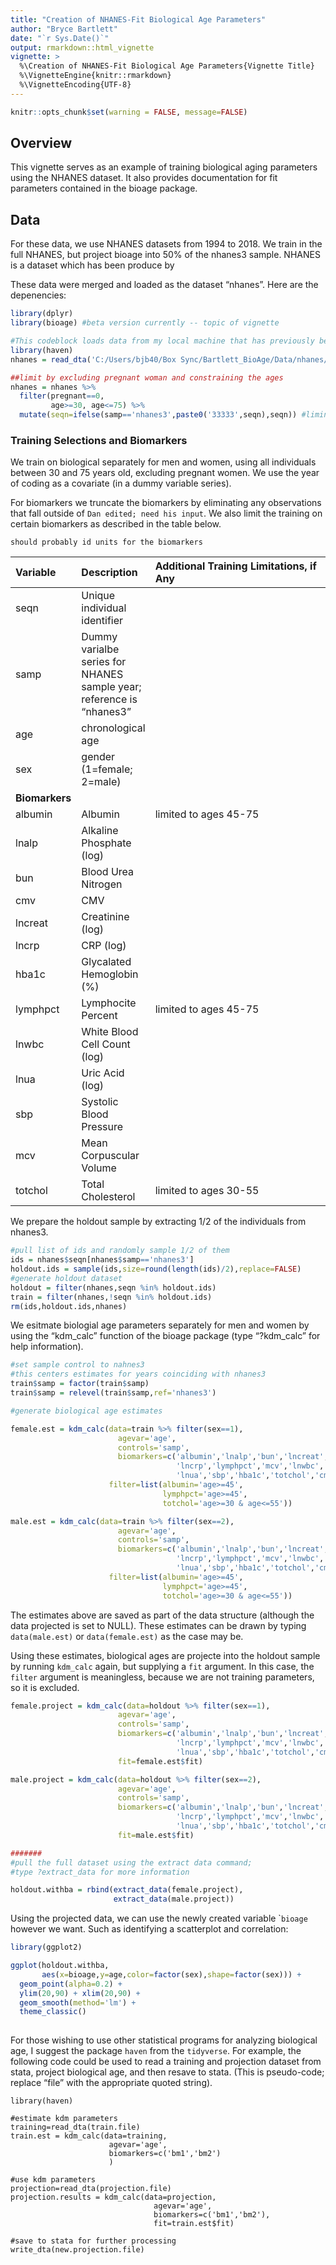```yaml
---
title: "Creation of NHANES-Fit Biological Age Parameters"
author: "Bryce Bartlett"
date: "`r Sys.Date()`"
output: rmarkdown::html_vignette
vignette: >
  %\Creation of NHANES-Fit Biological Age Parameters{Vignette Title}
  %\VignetteEngine{knitr::rmarkdown}
  %\VignetteEncoding{UTF-8}
---
```


```r
knitr::opts_chunk$set(warning = FALSE, message=FALSE)
```

## Overview

This vignette serves as an example of training biological aging parameters using the NHANES dataset. It also provides documentation for fit parameters contained in the bioage package.

## Data

For these data, we use NHANES datasets from 1994 to 2018. We train in the full NHANES, but project bioage into 50% of the nhanes3 sample. NHANES is a dataset which has been produce by 

These data were merged and loaded as the dataset "nhanes". Here are the depenencies:

```r
library(dplyr)
library(bioage) #beta version currently -- topic of vignette
```


```r
#This codeblock loads data from my local machine that has previously been downloaded and cleane. The Original data is not available.
library(haven)
nhanes = read_dta('C:/Users/bjb40/Box Sync/Bartlett_BioAge/Data/nhanes/Stata/NHANESforBA.dta')

##limit by excluding pregnant woman and constraining the ages
nhanes = nhanes %>%
  filter(pregnant==0,
         age>=30, age<=75) %>%
  mutate(seqn=ifelse(samp=='nhanes3',paste0('33333',seqn),seqn)) #liminate duplicate sequence numbers

```

### Training Selections and Biomarkers
 
We train on biological separately for men and women, using all individuals between 30 and 75 years old, excluding pregnant women. We use the year of coding as a covariate (in a dummy variable series).

For biomarkers we truncate the biomarkers by eliminating any observations that fall outside of ```Dan edited; need his input```. We also limit the training on certain biomarkers as described in the table below.

```should probably id units for the biomarkers```

|Variable|Description|Additional Training Limitations, if Any|
|:-------|:----------|:---------------------------|
|seqn|Unique individual identifier||
|samp    |Dummy varialbe series for NHANES sample year; reference is "nhanes3"||
|age|chronological age|
|sex|gender (1=female; 2=male)||
|**Biomarkers**||
|albumin|Albumin|limited to ages 45-75|
|lnalp|Alkaline Phosphate (log)||
|bun|Blood Urea Nitrogen||
|cmv|CMV||  
|lncreat|Creatinine (log)||
|lncrp|CRP (log)||
|hba1c|Glycalated Hemoglobin (%)||
|lymphpct|Lymphocite Percent|limited to ages 45-75|
|lnwbc|White Blood Cell Count (log)||
|lnua|Uric Acid (log)||
|sbp|Systolic Blood Pressure||
|mcv|Mean Corpuscular Volume||
|totchol|Total Cholesterol|limited to ages 30-55|

We prepare the holdout sample by extracting 1/2 of the individuals from nhanes3.

```r
#pull list of ids and randomly sample 1/2 of them
ids = nhanes$seqn[nhanes$samp=='nhanes3']
holdout.ids = sample(ids,size=round(length(ids)/2),replace=FALSE)
#generate holdout dataset
holdout = filter(nhanes,seqn %in% holdout.ids)
train = filter(nhanes,!seqn %in% holdout.ids)
rm(ids,holdout.ids,nhanes)
```
We esitmate biologial age parameters separately for men and women by using the "kdm_calc" function of the bioage package (type "?kdm_calc" for help information).

```r
#set sample control to nahnes3
#this centers estimates for years coinciding with nhanes3
train$samp = factor(train$samp)
train$samp = relevel(train$samp,ref='nhanes3')

#generate biological age estimates

female.est = kdm_calc(data=train %>% filter(sex==1),
                        agevar='age',
                        controls='samp',
                        biomarkers=c('albumin','lnalp','bun','lncreat',
                                     'lncrp','lymphpct','mcv','lnwbc',
                                     'lnua','sbp','hba1c','totchol','cmv'),
                      filter=list(albumin='age>=45',
                                  lymphpct='age>=45',
                                  totchol='age>=30 & age<=55'))

male.est = kdm_calc(data=train %>% filter(sex==2),
                        agevar='age',
                        controls='samp',
                        biomarkers=c('albumin','lnalp','bun','lncreat',
                                     'lncrp','lymphpct','mcv','lnwbc',
                                     'lnua','sbp','hba1c','totchol','cmv'),
                      filter=list(albumin='age>=45',
                                  lymphpct='age>=45',
                                  totchol='age>=30 & age<=55'))


```

The estimates above are saved as part of the data structure (although the data projected is set to NULL). These estimates can be drawn by typing ```data(male.est)``` or ```data(female.est)``` as the case may be.

Using these estimates, biological ages are projecte into the holdout sample by running ```kdm_calc``` again, but supplying a ```fit``` argument. In this case, the ```filter``` argument is meaningless, because we are not training parameters, so it is excluded.

```r

female.project = kdm_calc(data=holdout %>% filter(sex==1),
                        agevar='age',
                        controls='samp',
                        biomarkers=c('albumin','lnalp','bun','lncreat',
                                     'lncrp','lymphpct','mcv','lnwbc',
                                     'lnua','sbp','hba1c','totchol','cmv'),
                        fit=female.est$fit)

male.project = kdm_calc(data=holdout %>% filter(sex==2),
                        agevar='age',
                        controls='samp',
                        biomarkers=c('albumin','lnalp','bun','lncreat',
                                     'lncrp','lymphpct','mcv','lnwbc',
                                     'lnua','sbp','hba1c','totchol','cmv'),
                        fit=male.est$fit)

#######
#pull the full dataset using the extract data command; 
#type ?extract_data for more information

holdout.withba = rbind(extract_data(female.project),
                       extract_data(male.project))


```
Using the projected data, we can use the newly created variable ```bioage`` however we want. Such as identifying a scatterplot and correlation:

```r
library(ggplot2)

ggplot(holdout.withba,
       aes(x=bioage,y=age,color=factor(sex),shape=factor(sex))) +
  geom_point(alpha=0.2) +
  ylim(20,90) + xlim(20,90) +
  geom_smooth(method='lm') +
  theme_classic()
  

```


For those wishing to use other statistical programs for analyzing biological age, I suggest the package ```haven``` from the ```tidyverse```. For example,  the following code could be used to read a training and projection dataset from stata, project biological age, and then resave to stata. (This is pseudo-code; replace "file" with the appropriate quoted string).

```
library(haven)

#estimate kdm parameters
training=read_dta(train.file)
train.est = kdm_calc(data=training,
                      agevar='age',
                      biomarkers=c('bm1','bm2')
                      )

#use kdm parameters
projection=read_dta(projection.file)
projection.results = kdm_calc(data=projection,
                                agevar='age',
                                biomarkers=c('bm1','bm2'),
                                fit=train.est$fit)

#save to stata for further processing
write_dta(new.projection.file)

```




